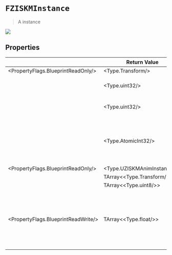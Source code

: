 # `FZISKMInstance`
> A instance

![](/img/docs/api-reference/UZISKMInstancedSkeletalMeshComponent-1.png)



## Properties
| | Return Value | Name | Description |
| - |------------ | ---- | ----------- |
| <PropertyFlags.BlueprintReadOnly/> | <Type.Transform/> | `Transform` |
| | <Type.uint32/> | `OldLOD` | Written by render thread
| | <Type.uint32/> | `CurrentLOD` | Written by render thread
| | <Type.AtomicInt32/> | `ProxyIdx` | Index of the instance in the render data cache, written by Render Thread
| <PropertyFlags.BlueprintReadOnly/> | <Type.UZISKMAnimInstance/>* | `AnimInstance` |
| | TArray<<Type.Transform/>> | `ComponentSpaceTransformsArray` |
| | TArray<<Type.uint8/>> | `BoneVisibilityStates` |
| <PropertyFlags.BlueprintReadWrite/> | TArray<<Type.float/>> | `CustomData` | Custom data that can be used for storing things to use for e.g animbp or other